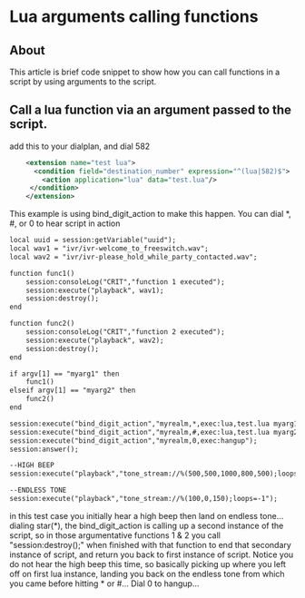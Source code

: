 
# Lua arguments calling functions 

 

## About

This article is brief code snippet to show how you can call functions in a script by using arguments to the script.

## Call a lua function via an argument passed to the script.

add this to your dialplan, and dial 582

```xml
    <extension name="test lua">
      <condition field="destination_number" expression="^(lua|582)$">
        <action application="lua" data="test.lua"/>
     </condition>
    </extension>


```

This example is using bind\_digit\_action to make this happen. You can dial \*, #, or 0 to hear script in action

```xml
local uuid = session:getVariable("uuid");
local wav1 = "ivr/ivr-welcome_to_freeswitch.wav";
local wav2 = "ivr/ivr-please_hold_while_party_contacted.wav";

function func1()
    session:consoleLog("CRIT","function 1 executed");
    session:execute("playback", wav1);
    session:destroy();
end

function func2()
    session:consoleLog("CRIT","function 2 executed");
    session:execute("playback", wav2);
    session:destroy();
end

if argv[1] == "myarg1" then
    func1()
elseif argv[1] == "myarg2" then
    func2()
end

session:execute("bind_digit_action","myrealm,*,exec:lua,test.lua myarg1");
session:execute("bind_digit_action","myrealm,#,exec:lua,test.lua myarg2");
session:execute("bind_digit_action","myrealm,0,exec:hangup");
session:answer();

--HIGH BEEP
session:execute("playback","tone_stream://%(500,500,1000,800,500);loops=1");

--ENDLESS TONE
session:execute("playback","tone_stream://%(100,0,150);loops=-1");


```

 in this test case you initially hear a high beep then land on endless tone... dialing star(\*), the bind\_digit\_action is calling up a second instance of the script, so in those argumentative functions 1 & 2 you call "session:destroy();" when finished with that function to end that secondary instance of script, and return you back to first instance of script. Notice you do not hear the high beep this time, so basically picking up where you left off on first lua instance, landing you back on the endless tone from which you came before hitting \* or #... Dial 0 to hangup...


